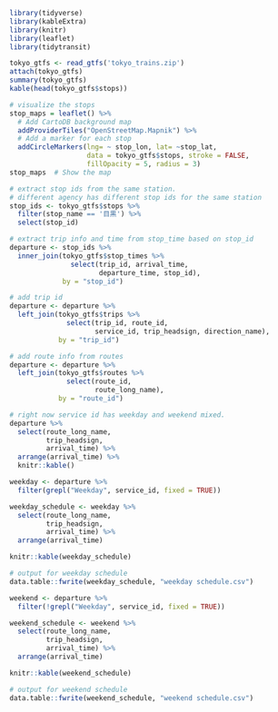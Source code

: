 ```r
library(tidyverse)
library(kableExtra)
library(knitr)
library(leaflet)
library(tidytransit)
```
```r

tokyo_gtfs <- read_gtfs('tokyo_trains.zip')
attach(tokyo_gtfs)
summary(tokyo_gtfs)
kable(head(tokyo_gtfs$stops))
```

```r
# visualize the stops
stop_maps = leaflet() %>%
  # Add CartoDB background map
  addProviderTiles("OpenStreetMap.Mapnik") %>%  
  # Add a marker for each stop
  addCircleMarkers(lng= ~ stop_lon, lat= ~stop_lat, 
                   data = tokyo_gtfs$stops, stroke = FALSE, 
                   fillOpacity = 5, radius = 3) 
stop_maps  # Show the map
```

```r
# extract stop ids from the same station.
# different agency has different stop ids for the same station
stop_ids <- tokyo_gtfs$stops %>%
  filter(stop_name == '目黒') %>%
  select(stop_id)

# extract trip info and time from stop_time based on stop_id
departure <- stop_ids %>%
  inner_join(tokyo_gtfs$stop_times %>%
               select(trip_id, arrival_time,
                      departure_time, stop_id),
             by = "stop_id")

# add trip id
departure <- departure %>%
  left_join(tokyo_gtfs$trips %>%
              select(trip_id, route_id,
                     service_id, trip_headsign, direction_name),
            by = "trip_id")

# add route info from routes
departure <- departure %>%
  left_join(tokyo_gtfs$routes %>%
              select(route_id,
                     route_long_name),
            by = "route_id")

# right now service id has weekday and weekend mixed.
departure %>%
  select(route_long_name,
         trip_headsign,
         arrival_time) %>%
  arrange(arrival_time) %>%
  knitr::kable()

weekday <- departure %>%
  filter(grepl("Weekday", service_id, fixed = TRUE))

weekday_schedule <- weekday %>%
  select(route_long_name,
         trip_headsign,
         arrival_time) %>%
  arrange(arrival_time)

knitr::kable(weekday_schedule)

# output for weekday schedule
data.table::fwrite(weekday_schedule, "weekday schedule.csv")

weekend <- departure %>%
  filter(!grepl("Weekday", service_id, fixed = TRUE))

weekend_schedule <- weekend %>%
  select(route_long_name,
         trip_headsign,
         arrival_time) %>%
  arrange(arrival_time)

knitr::kable(weekend_schedule)

# output for weekend schedule
data.table::fwrite(weekend_schedule, "weekend schedule.csv")
```
